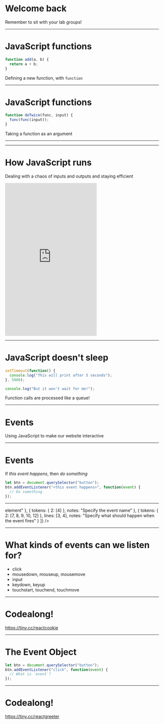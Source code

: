 
<Logo />

# Welcome back

Remember to sit with your lab groups!

---

# JavaScript functions

```javascript
function add(a, b) {
  return a + b;
}
```

Defining a new function, with `function`

---

# JavaScript functions

```javascript
function doTwice(func, input) {
  func(func(input));
}
```

Taking a function as an argument

---

<div className="codesurfer">
  <CodeSurfer
    title="Passing a function as an argument"
    theme={ultramin}
    code={require("!raw-loader!./assets/code/funcs.js")}
    lang="javascript"
    showNumbers={false}
    dark={false}
    steps={[
      { notes: "" },
      {
        tokens: {
          1: [4],
          2: [3, 5],
          5: [3, 4, 5, 6, 7, 8],
          7: [1]
        },
        lines: [6],
        notes: "func defined as an anonymous function"
      },
      {
        tokens: {
          1: [6],
          7: [3, 4]
        },
        notes: "input passed as Hello world"
      },
      { notes: "Result: Demo" }
    ]}
  />
</div>

---

# How JavaScript runs

Dealing with a chaos of inputs and outputs and staying efficient

<iframe src="https://giphy.com/embed/HSxKYjDLc9A6A" height="500" frameBorder="0" class="giphy-embed" allowFullScreen></iframe><p><a href="https://giphy.com/gifs/HSxKYjDLc9A6A"></a></p>

---

# JavaScript doesn't sleep

```javascript
setTimeout(function() {
  console.log("This will print after 5 seconds");
}, 5000);

console.log("But it won't wait for me!");
```

Function calls are processed like a queue!

---

# Events

Using JavaScript to make our website interactive

---

# Events

If _this event happens_, then _do something_

```javascript
let btn = document.querySelector("button");
btn.addEventListener("<this event happens>", function(event) {
  // Do something
});
```

---

<div className="codesurfer">
  <CodeSurfer
    title="Events"
    theme={ultramin}
    code={require("!raw-loader!./assets/code/events.js")}
    lang="javascript"
    showNumbers={false}
    dark={false}
    steps={[
      { notes: "If a click happens, then say hello" },
      { lines: [1], notes: "Select the first <button> element" },
      {
        tokens: {
          2: [4]
        },
        notes: "Specify the event name"
      },
      {
        tokens: {
          2: [7, 8, 9, 10, 12]
        },
        lines: [3, 4],
        notes: "Specify what should happen when the event fires"
      }
    ]}
  />
</div>

---

# What kinds of events can we listen for?

<ul>
  <Appear>
    <li>click</li>
    <li>mousedown, mouseup, mousemove</li>
    <li>input</li>
    <li>keydown, keyup</li>
    <li>touchstart, touchend, touchmove</li>
  </Appear>
</ul>

---

# Codealong!

https://tiny.cc/reactcookie

---

# The Event Object

```javascript
let btn = document.querySelector("button");
btn.addEventListener("click", function(event) {
  // What is `event`?
});
```

---

# Codealong!

https://tiny.cc/reactgreeter
